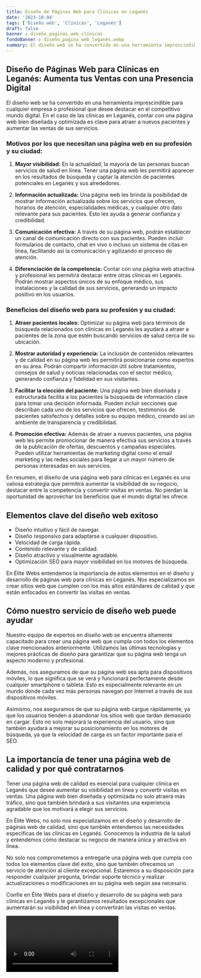 ```yaml
---
title: Diseño de Páginas Web para Clínicas en Leganés
date: '2023-10-04'
tags: ['Diseño web', 'Clínicas', 'Leganés']
draft: false
banner : diseño_paginas_web_clínicas
fondoBanner : diseño_pagina_web_leganés.webp
summary: El diseño web se ha convertido en una herramienta imprescindible para cualquier empresa o profesional que desee destacar en el competitivo mundo digital. En el caso de las clínicas en Leganés, contar con una página web bien diseñada y optimizada es clave para atraer a nuevos pacientes y aumentar las ventas de sus servicios.
---
```


## Diseño de Páginas Web para Clínicas en Leganés: Aumenta tus Ventas con una Presencia Digital

El diseño web se ha convertido en una herramienta imprescindible para cualquier empresa o profesional que desee destacar en el competitivo mundo digital. En el caso de las clínicas en Leganés, contar con una página web bien diseñada y optimizada es clave para atraer a nuevos pacientes y aumentar las ventas de sus servicios.

### Motivos por los que necesitan una página web en su profesión y su ciudad:

1. **Mayor visibilidad:** En la actualidad, la mayoría de las personas buscan servicios de salud en línea. Tener una página web les permitirá aparecer en los resultados de búsqueda y captar la atención de pacientes potenciales en Leganés y sus alrededores.

2. **Información actualizada:** Una página web les brinda la posibilidad de mostrar información actualizada sobre los servicios que ofrecen, horarios de atención, especialidades médicas, y cualquier otro dato relevante para sus pacientes. Esto les ayuda a generar confianza y credibilidad.

3. **Comunicación efectiva:** A través de su página web, podrán establecer un canal de comunicación directo con sus pacientes. Pueden incluir formularios de contacto, chat en vivo o incluso un sistema de citas en línea, facilitando así la comunicación y agilizando el proceso de atención.

4. **Diferenciación de la competencia:** Contar con una página web atractiva y profesional les permitirá destacar entre otras clínicas en Leganés. Podrán mostrar aspectos únicos de su enfoque médico, sus instalaciones y la calidad de sus servicios, generando un impacto positivo en los usuarios.

### Beneficios del diseño web para su profesión y su ciudad:

1. **Atraer pacientes locales:** Optimizar su página web para términos de búsqueda relacionados con clínicas en Leganés les ayudará a atraer a pacientes de la zona que estén buscando servicios de salud cerca de su ubicación.

2. **Mostrar autoridad y experiencia:** La inclusión de contenidos relevantes y de calidad en su página web les permitirá posicionarse como expertos en su área. Podrán compartir información útil sobre tratamientos, consejos de salud y noticias relacionadas con el sector médico, generando confianza y fidelidad en sus visitantes.

3. **Facilitar la elección del paciente:** Una página web bien diseñada y estructurada facilita a los pacientes la búsqueda de información clave para tomar una decisión informada. Pueden incluir secciones que describan cada uno de los servicios que ofrecen, testimonios de pacientes satisfechos y detalles sobre su equipo médico, creando así un ambiente de transparencia y credibilidad.

4. **Promoción efectiva:** Además de atraer a nuevos pacientes, una página web les permite promocionar de manera efectiva sus servicios a través de la publicación de ofertas, descuentos y campañas especiales. Pueden utilizar herramientas de marketing digital como el email marketing y las redes sociales para llegar a un mayor número de personas interesadas en sus servicios.

En resumen, el diseño de una página web para clínicas en Leganés es una valiosa estrategia que permitirá aumentar la visibilidad de su negocio, destacar entre la competencia y convertir visitas en ventas. No pierdan la oportunidad de aprovechar los beneficios que el mundo digital les ofrece.

<GifSeo />

<Cta />

## Elementos clave del diseño web exitoso

- Diseño intuitivo y fácil de navegar.
- Diseño responsivo para adaptarse a cualquier dispositivo.
- Velocidad de carga rápida.
- Contenido relevante y de calidad.
- Diseño atractivo y visualmente agradable.
- Optimización SEO para mayor visibilidad en los motores de búsqueda.

En Élite Webs entendemos la importancia de estos elementos en el diseño y desarrollo de páginas web para clínicas en Leganés. Nos especializamos en crear sitios web que cumplen con los más altos estándares de calidad y que están enfocados en convertir las visitas en ventas.

## Cómo nuestro servicio de diseño web puede ayudar

Nuestro equipo de expertos en diseño web se encuentra altamente capacitado para crear una página web que cumpla con todos los elementos clave mencionados anteriormente. Utilizamos las últimas tecnologías y mejores prácticas de diseño para garantizar que su página web tenga un aspecto moderno y profesional.

Además, nos aseguramos de que su página web sea apta para dispositivos móviles, lo que significa que se verá y funcionará perfectamente desde cualquier smartphone o tableta. Esto es especialmente relevante en un mundo donde cada vez más personas navegan por Internet a través de sus dispositivos móviles.

Asimismo, nos aseguramos de que su página web cargue rápidamente, ya que los usuarios tienden a abandonar los sitios web que tardan demasiado en cargar. Esto no solo mejorará la experiencia del usuario, sino que también ayudará a mejorar su posicionamiento en los motores de búsqueda, ya que la velocidad de carga es un factor importante para el SEO.

## La importancia de tener una página web de calidad y por qué contratarnos

Tener una página web de calidad es esencial para cualquier clínica en Leganés que desee aumentar su visibilidad en línea y convertir visitas en ventas. Una página web bien diseñada y optimizada no solo atraerá más tráfico, sino que también brindará a sus visitantes una experiencia agradable que los motivará a elegir sus servicios.

En Élite Webs, no solo nos especializamos en el diseño y desarrollo de páginas web de calidad, sino que también entendemos las necesidades específicas de las clínicas en Leganés. Conocemos la industria de la salud y entendemos cómo destacar su negocio de manera única y atractiva en línea.

No solo nos comprometemos a entregarle una página web que cumpla con todos los elementos clave del éxito, sino que también ofrecemos un servicio de atención al cliente excepcional. Estaremos a su disposición para responder cualquier pregunta, brindar soporte técnico y realizar actualizaciones o modificaciones en su página web según sea necesario.

Confíe en Élite Webs para el diseño y desarrollo de su página web para clínicas en Leganés y le garantizamos resultados excepcionales que aumentarán su visibilidad en línea y convertirán las visitas en ventas.

<Video />

<CtaBot job='Clínicas' city='Leganés'/>

<Gmaps query='Leganés+españa+maps' />